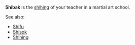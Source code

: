 '''Shibak''' is the [[shihing]] of your teacher in a martial art school.

See also:
*[[Shifu]]
*[[Shisok]]
*[[Shihing]]

{{stub}}